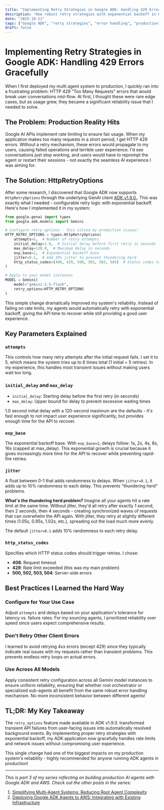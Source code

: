 ```yaml
---
title: "Implementing Retry Strategies in Google ADK: Handling 429 Errors Gracefully"
description: "How robust retry strategies with exponential backoff in Google ADK can handle rate limits and network failures automatically, improving production reliability."
date: "2025-10-11"
tags: ["Google ADK", "retry strategies", "error handling", "production", "reliability", "rate limit"]
draft: false
---
```


# Implementing Retry Strategies in Google ADK: Handling 429 Errors Gracefully

When I first deployed my multi agent system to production, I quickly ran into a frustrating problem: HTTP 429 "Too Many Requests" errors that would break user conversations mid-flow. At first, I thought these were rare edge cases, but as usage grew, they became a significant reliability issue that I needed to solve.

## The Problem: Production Reality Hits

Google AI APIs implement rate limiting to ensure fair usage. When my application makes too many requests in a short period, I get HTTP 429 errors. Without a retry mechanism, these errors would propagate to my users, causing failed operations and terrible user experience. I'd see conversations just stop working, and users would have to reprompt the agent or restart their sessions - not exactly the seamless AI experience I was aiming for.

## The Solution: HttpRetryOptions

After some research, I discovered that Google ADK now supports `HttpRetryOptions` through the underlying GenAI client [ADK v1.9.0.](https://github.com/google/adk-python/releases/tag/v.1.9.0). This was exactly what I needed - configurable retry logic with exponential backoff. Here's how I implemented it in my system:

```python
from google.genai import types
from google.adk.models import Gemini

# Configure retry options - this solved my production issues!
HTTP_RETRY_OPTIONS = types.HttpRetryOptions(
    attempts=5,  # Number of retry attempts
    initial_delay=1.0,  # Initial delay before first retry in seconds
    max_delay=120.0,  # Maximum delay in seconds
    exp_base=2,  # Exponential backoff base
    jitter=0.1,  # Add 10% jitter to prevent thundering herd
    http_status_codes=[408, 429, 500, 502, 503, 504]  # Status codes to retry
)

# Apply to your model instances
MODEL = Gemini(
    model="gemini-2.5-flash",
    retry_options=HTTP_RETRY_OPTIONS
)
```

This simple change dramatically improved my system's reliability. Instead of failing on rate limits, my agents would automatically retry with exponential backoff, giving the API time to recover while still providing a good user experience.

## Key Parameters Explained

### `attempts`
This controls how many retry attempts after the initial request fails. I set it to 5, which means the system tries up to 6 times total (1 initial + 5 retries). In my experience, this handles most transient issues without making users wait too long.

### `initial_delay` and `max_delay`
- `initial_delay`: Starting delay before the first retry (in seconds)
- `max_delay`: Upper bound for delay to prevent excessive waiting times

1.0 second initial delay with a 120-second maximum are the defaults - it's fast enough to not impact user experience significantly, but provides enough time for the API to recover.

### `exp_base`
The exponential backoff base. With `exp_base=2`, delays follow: 1s, 2s, 4s, 8s, 16s (capped at max_delay). This exponential growth is crucial because it gives increasingly more time for the API to recover while preventing rapid-fire retries.

### `jitter`
A float between 0-1 that adds randomness to delays. When `jitter=0.1`, it adds up to 10% randomness to each delay. This prevents "thundering herd" problems.

**What's the thundering herd problem?** Imagine all your agents hit a rate limit at the same time. Without jitter, they'd all retry after exactly 1 second, then 2 seconds, then 4 seconds - creating synchronized waves of requests that can overwhelm the API again. With jitter, they retry at slightly different times (1.05s, 0.95s, 1.02s, etc.), spreading out the load much more evenly.

The default `jitter=0.1` adds 10% randomness to each retry delay.

### `http_status_codes`
Specifies which HTTP status codes should trigger retries. I chose:
- **408**: Request timeout
- **429**: Rate limit exceeded (this was my main problem)
- **500, 502, 503, 504**: Server-side errors

## Best Practices I Learned the Hard Way

### Configure for Your Use Case
Adjust `attempts` and delays based on your application's tolerance for latency vs. failure rates. For my sourcing agents, I prioritized reliability over speed since users expect comprehensive results.

### Don't Retry Other Client Errors
I learned to avoid retrying 4xx errors (except 429) since they typically indicate real issues with my requests rather than transient problems. This prevents endless retry loops on actual errors.

### Use Across All Models
Apply consistent retry configuration across all Gemini model instances to ensure uniform reliability, ensuring that whether root orchestrator or specialized sub-agents all benefit from the same robust error handling mechanism. No more inconsistent behavior between different agents!


## TL;DR: My Key Takeaway

The `retry_options` feature made available in ADK v1.9.0. transformed transient API failures from user-facing issues into automatically resolved background events. By implementing proper retry strategies with exponential backoff, my ADK application now gracefully handles rate limits and network issues without compromising user experience.

This single change had one of the biggest impacts on my production system's reliability - highly recommended for anyone running ADK agents in production!

---

*This is part 3 of my series reflecting on building production AI agents with Google ADK and AWS. Check out the other posts in the series:*

1. [Simplifying Multi-Agent Systems: Reducing Root Agent Complexity](./simplifying-multi-agent-systems)
2. [Deploying Google ADK Agents to AWS: Integrating with Existing Infrastructure](./deploy-adk-aws)